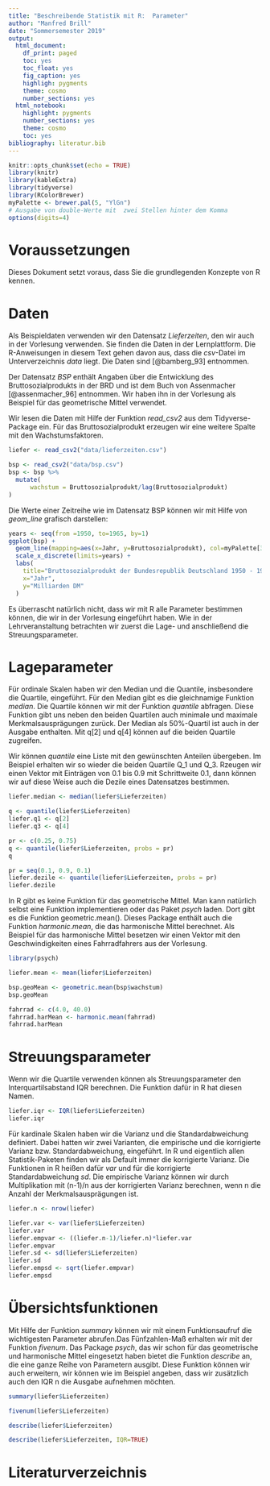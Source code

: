 ```yaml
---
title: "Beschreibende Statistik mit R:  Parameter"
author: "Manfred Brill"
date: "Sommersemester 2019"
output:
  html_document:
    df_print: paged
    toc: yes
    toc_float: yes
    fig_caption: yes
    highligh: pygments
    theme: cosmo
    number_sections: yes
  html_notebook:
    highlight: pygments
    number_sections: yes
    theme: cosmo
    toc: yes
bibliography: literatur.bib
---
```


```r
knitr::opts_chunk$set(echo = TRUE)
library(knitr)
library(kableExtra)
library(tidyverse)
library(RColorBrewer)
myPalette <- brewer.pal(5, "YlGn")
# Ausgabe von double-Werte mit  zwei Stellen hinter dem Komma
options(digits=4)
```

# Voraussetzungen
Dieses Dokument setzt voraus, dass Sie die grundlegenden Konzepte von R kennen. 

# Daten
Als Beispieldaten verwenden wir den Datensatz *Lieferzeiten*, den wir auch in der Vorlesung verwenden. Sie finden die Daten in der Lernplattform. Die R-Anweisungen in diesem Text gehen davon aus,
dass die *csv*-Datei im Unterverzeichnis *data* liegt.
Die Daten sind [@bamberg_93] entnommen. 

Der Datensatz *BSP* enthält Angaben über die Entwicklung des Bruttosozialprodukts in der BRD und ist dem Buch
von Assenmacher [@assenmacher_96] entnommen. Wir haben ihn in der Vorlesung
als Beispiel für das geometrische Mittel verwendet.

Wir lesen die Daten mit Hilfe der Funktion *read_csv2*
aus dem Tidyverse-Package ein. Für das Bruttosozialprodukt erzeugen wir
eine weitere Spalte mit den Wachstumsfaktoren.

```r
liefer <- read_csv2("data/lieferzeiten.csv")

bsp <- read_csv2("data/bsp.csv")
bsp <- bsp %>%
  mutate(
      wachstum = Bruttosozialprodukt/lag(Bruttosozialprodukt)
)
```

Die Werte einer Zeitreihe wie im Datensatz BSP können wir mit Hilfe
von *geom_line* grafisch darstellen:

```r
years <- seq(from =1950, to=1965, by=1)
ggplot(bsp) + 
  geom_line(mapping=aes(x=Jahr, y=Bruttosozialprodukt), col=myPalette[3], size=2) +
  scale_x_discrete(limits=years) +           
  labs(
    title="Bruttosozialprodukt der Bundesrepublik Deutschland 1950 - 1965", 
    x="Jahr",
    y="Milliarden DM"
  ) 
```

Es überrascht natürlich nicht, dass wir mit R alle Parameter bestimmen können, die wir in der Vorlesung eingeführt haben.
Wie in der Lehrveranstaltung betrachten wir zuerst die Lage- und anschließend die Streuungsparameter.

# Lageparameter
Für ordinale Skalen haben wir den Median und die Quantile, insbesondere die Quartile, eingeführt. Für den Median gibt es die gleichnamige Funktion
*median*. Die Quartile können wir mit der Funktion *quantile* abfragen.
Diese Funktion gibt uns neben den beiden Quartilen auch minimale und maximale Merkmalsausprägungen zurück. Der Median als 50%-Quartil ist auch in der Ausgabe enthalten. Mit q[2] und q[4] können auf die beiden Quartile zugreifen.

Wir können *quantile* eine Liste mit den gewünschten Anteilen übergeben. Im Beispiel erhalten wir so wieder die beiden Quartile Q_1 und Q_3. Rzeugen wir
einen Vektor mit Einträgen von 0.1 bis 0.9 mit Schrittweite 0.1, dann können wir auf diese Weise auch die Dezile eines Datensatzes bestimmen.

```r
liefer.median <- median(liefer$Lieferzeiten)

q <- quantile(liefer$Lieferzeiten)
liefer.q1 <- q[2]
liefer.q3 <- q[4]

pr <- c(0.25, 0.75)
q <- quantile(liefer$Lieferzeiten, probs = pr)
q

pr = seq(0.1, 0.9, 0.1)
liefer.dezile <- quantile(liefer$Lieferzeiten, probs = pr)
liefer.dezile
```

In R gibt es keine Funktion für das geometrische Mittel. Man kann natürlich
selbst eine Funktion implementieren oder das Paket *psych* laden. Dort gibt es die Funktion geometric.mean(). Dieses Package enthält auch die Funktion
*harmonic.mean*, die das harmonische Mittel berechnet. Als Beispiel
für das harmonische Mittel besetzen wir einen Vektor mit den Geschwindigkeiten eines Fahrradfahrers aus der Vorlesung.

```r
library(psych)
```

```r
liefer.mean <- mean(liefer$Lieferzeiten)

bsp.geoMean <- geometric.mean(bsp$wachstum)
bsp.geoMean

fahrrad <- c(4.0, 40.0)
fahrrad.harMean <- harmonic.mean(fahrrad)
fahrrad.harMean
```

# Streuungsparameter
Wenn wir die Quartile verwenden können als Streuungsparameter den 
Interquartilsabstand IQR berechnen. Die Funktion dafür in R hat diesen Namen.

```r
liefer.iqr <- IQR(liefer$Lieferzeiten)
liefer.iqr
```

Für kardinale Skalen haben wir die Varianz und die Standardabweichung definiert. Dabei hatten wir zwei Varianten, die empirische und die korrigierte Varianz bzw. Standardabweichung, eingeführt. In R und eigentlich allen Statistik-Paketen finden wir als Default immer die korrigierte Varianz.
Die Funktionen in R heißen dafür *var* und für die korrigierte Standardabweichung *sd*. Die empirische Varianz können wir durch Multiplikation mit (n-1)/n aus der korrigierten Varianz berechnen, wenn n die Anzahl der Merkmalsausprägungen ist.

```r
liefer.n <- nrow(liefer)

liefer.var <- var(liefer$Lieferzeiten)
liefer.var
liefer.empvar <- ((liefer.n-1)/liefer.n)*liefer.var
liefer.empvar
liefer.sd <- sd(liefer$Lieferzeiten)
liefer.sd
liefer.empsd <- sqrt(liefer.empvar)
liefer.empsd
```

# Übersichtsfunktionen
Mit Hilfe der Funktion *summary* können wir mit einem Funktionsaufruf
die wichtigesten Parameter abrufen.Das Fünfzahlen-Maß erhalten wir mit der Funktion *fivenum*. Das Package *psych*, das wir schon für das geometrische
und harmonische Mittel eingesetzt haben bietet die Funktion *describe* an,
die eine ganze Reihe von Parametern ausgibt. Diese Funktion können wir auch erweitern, wir können wie im Beispiel angeben, dass wir zusätzlich auch den IQR n die Ausgabe aufnehmen möchten.

```r
summary(liefer$Lieferzeiten)

fivenum(liefer$Lieferzeiten)

describe(liefer$Lieferzeiten)

describe(liefer$Lieferzeiten, IQR=TRUE)
```

# Literaturverzeichnis




